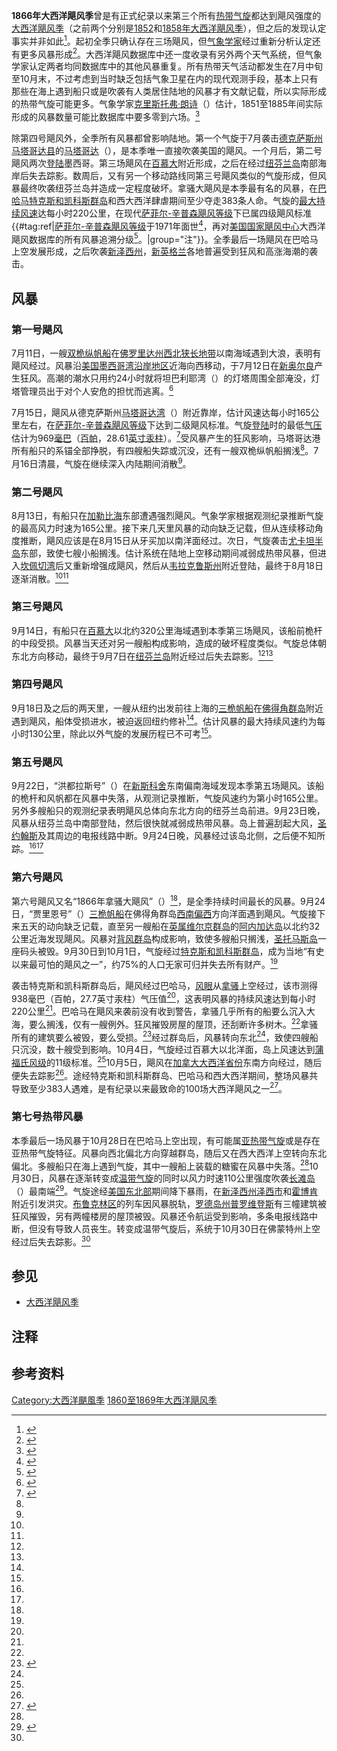 {{noteTA
|G1=USState
|1=zh-hans:百慕大;zh-hk:百慕達;zh-tw:百慕達;
}}
{{Infobox hurricane season
|Basin=Atl
|Year=1866
|Track=1866 Atlantic hurricane season summary map.png
|First storm formed=1866年7月11日
|Last storm dissipated=1866年10月30日
|Strongest storm name=第六号
|Strongest storm winds=120
|Strongest storm pressure=938
|Average wind speed=1
|Total depressions=7
|Total storms=7
|Total hurricanes=6
|Fatalities=383
|Damages=
|five seasons=[[1864年大西洋飓风季|1864]]、[[1865年大西洋飓风季|1865]]、'''1866'''、[[1867年大西洋飓风季|1867]]、[[1868年大西洋飓风季|1868]]}}
'''1866年大西洋飓风季'''曾是有正式纪录以来第三个所有[[热带气旋|热带气旋]]都达到飓风强度的[[大西洋飓风季|大西洋飓风季]]（之前两个分别是[[1852年大西洋飓风季|1852]]和[[1858年大西洋飓风季|1858年大西洋飓风季]]），但之后的发现认定事实并非如此<ref name="HURDAT">{{cite web | author = National Hurricane Center | author2 = Hurricane Research Division | title = Atlantic hurricane best track (HURDAT version 2) | accessdate = 2016-11-01 | url = http://www.nhc.noaa.gov/data/hurdat/hurdat2-1851-2015-070616.txt | publisher = United States National Oceanic and Atmospheric Administration | date = 2016-07-06 | deadurl = no | archivedate = 2016-10-04 | archiveurl = https://web.archive.org/web/20161004150702/http://www.nhc.noaa.gov/data/hurdat/hurdat2-1851-2015-070616.txt | format = [[文本文件|TXT]] }}</ref>。起初全季只确认存在三场飓风，但[[气象学|气象学家]]经过重新分析认定还有更多风暴形成<ref name="year">{{cite web | author = José Fernández Partagás | publisher = [[美国国家海洋和大气管理局|National Oceanic and Atmospheric Administration]] | year = 2003 | title = Year 1866 | accessdate = 2016-11-30 | archivedate = 2016-03-04 | archiveurl = https://web.archive.org/web/20160304003408/http://www.aoml.noaa.gov/hrd/Landsea/Partagas/1865-1870/1866.pdf | deadurl = no | url = http://www.aoml.noaa.gov/hrd/Landsea/Partagas/1865-1870/1866.pdf | format = [[便携式文档格式|PDF]] }}</ref>。大西洋飓风数据库中还一度收录有另外两个天气系统，但气象学家认定两者均同数据库中的其他风暴重复。所有热带天气活动都发生在7月中旬至10月末，不过考虑到当时缺乏包括气象卫星在内的现代观测手段，基本上只有那些在海上遇到船只或是吹袭有人类居住陆地的风暴才有文献记载，所以实际形成的热带气旋可能更多。气象学家[[克里斯托弗·朗诗|克里斯托弗·朗诗]]（{{lang|en|Christopher W. Landsea}}）估计，1851至1885年间实际形成的风暴数量可能比数据库中要多零到六场。<ref>{{cite journal | author = Chris Landsea | journal = Eos | volume = 88 | issue = 18 | date = 2007-05-01 | pages = 197–208 | title = Counting Atlantic Tropical Cyclones Back to 1900 | publisher = National Oceanic and Atmospheric Administration | accessdate = 2016-11-30 | format = PDF | doi = 10.1029/2007EO180001 | archivedate = 2007-07-14 | archiveurl = https://web.archive.org/web/20070714114214/http://www.aoml.noaa.gov/hrd/Landsea/landsea-eos-may012007.pdf | url = http://www.aoml.noaa.gov/hrd/Landsea/landsea-eos-may012007.pdf | deadurl = no | bibcode = 2007EOSTr..88..197L }}</ref>

除第四号飓风外，全季所有风暴都曾影响陆地。第一个气旋于7月袭击[[德克萨斯州|德克萨斯州]][[马塔哥达县|马塔哥达县]]的[[马塔哥达_(德克萨斯州)|马塔哥达]]（{{lang|en|Matagorda}}），是本季唯一直接吹袭美国的飓风。一个月后，第二号飓风两次[[登陆_(气象学)|登陆]]墨西哥。第三场飓风在[[百慕大|百慕大]]附近形成，之后在经过[[纽芬兰岛|纽芬兰岛]]南部海岸后失去踪影。数周后，又有另一个移动路线同第三号飓风类似的气旋形成，但风暴最终吹袭纽芬兰岛并造成一定程度破坏。拿骚大飓风是本季最有名的风暴，在[[巴哈马|巴哈马]][[特克斯和凯科斯群岛|特克斯和凯科斯群岛]]和西大西洋肆虐期间至少夺走383条人命。气旋的[[最大持续风速|最大持续风速]]达每小时220公里，在现代[[萨菲尔-辛普森飓风等级|萨菲尔-辛普森飓风等级]]下已属四级飓风标准{{#tag:ref|[[萨菲尔-辛普森飓风等级|萨菲尔-辛普森飓风等级]]于1971年面世<ref name="USA Today">{{cite news | author = Jack Williams | title = Hurricane scale invented to communicate storm danger | publisher = [[今日美国|USA Today]] | date = 2005-05-17 | accessdate = 2013-08-04 | url = http://usatoday30.usatoday.com/weather/hurricane/whscale.htm | archiveurl = https://web.archive.org/web/20160324154907/http://usatoday30.usatoday.com/weather/hurricane/whscale.htm | deadurl = no | archivedate = 2016-03-24 }}</ref>，再对[[国家飓风中心|美国国家飓风中心]]大西洋飓风数据库的所有风暴追溯分级<ref>{{cite report | publisher = Hurricane Research Division | title = Chronological List of All Continental United States Hurricanes: 1851-2012 | date = 2013-06 | accessdate = 2016-11-10 | archivedate = 2016-05-03 | deadurl = no | archiveurl = https://web.archive.org/web/20160503012801/http://www.aoml.noaa.gov/hrd/hurdat/All_U.S._Hurricanes.html | url = http://www.aoml.noaa.gov/hrd/hurdat/All_U.S._Hurricanes.html }}</ref>。|group="注"}}。全季最后一场飓风在巴哈马上空发展形成，之后吹袭[[新泽西州|新泽西州]]，[[新英格兰|新英格兰]]各地普遍受到狂风和高涨海潮的袭击。

== 风暴 ==

=== 第一号飓风 ===
{{Infobox Hurricane Small
|Basin=Atl
|Image=1866 Atlantic hurricane 1 track.png
|Formed=7月11日
|Dissipated=7月16日
|1-min winds=90
|Pressure=969
}}
7月11日，一艘[[双桅纵帆船|双桅纵帆船]]在[[佛罗里达州|佛罗里达州]][[佛罗里达西北狭长地带|西北狭长地带]]以南海域遇到大浪，表明有飓风经过。风暴沿[[美国墨西哥湾沿岸地区|美国墨西哥湾沿岸地区]]近海向西移动，于7月12日在[[新奥尔良|新奥尔良]]产生狂风。高潮的潮水只用约24小时就将坦巴利耶湾（{{lang|en|Timbalier Bay}}）的灯塔周围全部淹没，灯塔管理员出于对个人安危的担忧而逃离。<ref name="meta">{{cite web | author = Hurricane Research Division | year = 2011 | title = Documentation of Atlantic Tropical Cyclones Changes in HURDAT | publisher = National Oceanic and Atmospheric Administration | accessdate = 2016-11-30 | archivedate = 2016-11-24 | deadurl = no | url = http://www.aoml.noaa.gov/hrd/hurdat/metadata_master.html | archiveurl = https://web.archive.org/web/20161124024737/http://www.aoml.noaa.gov/hrd/hurdat/metadata_master.html }}</ref>

7月15日，飓风从德克萨斯州[[马塔哥达湾|马塔哥达湾]]（{{lang|en|Matagorda Bay}}）附近靠岸，估计风速达每小时165公里左右，在[[萨菲尔-辛普森飓风等级|萨菲尔-辛普森飓风等级]]下达到二级飓风标准。气旋[[登陆_(气象学)|登陆]]时的最低[[气压|气压]]估计为969[[巴|毫巴]]（[[帕斯卡|百帕]]，28.61[[英寸汞柱|英寸汞柱]]）。<ref name="us">{{cite web |author=Hurricane Research Division |year=2011 |title=Continental U.S. Hurricanes:  1851 to 1930, 1983 to 2010 |publisher=National Oceanic and Atmospheric Administration |accessdate=2016-11-28 |url=http://www.aoml.noaa.gov/hrd/hurdat/usland1851-1930&1983-2010-Mar2011.html |archivedate=2016-08-15 |archiveurl=https://web.archive.org/web/20160815232435/http://www.aoml.noaa.gov/hrd/hurdat/usland1851-1930%261983-2010-Mar2011.html |deadurl=no }}</ref>受风暴产生的狂风影响，马塔哥达港所有船只的系锚全部挣脱，有四艘船失踪或沉没，还有一艘双桅纵帆船搁浅<ref name="year" />。7月16日清晨，气旋在继续深入内陆期间消散<ref name="HURDAT" />。
{{Clear}}

=== 第二号飓风 ===
{{Infobox Hurricane Small
|Basin=Atl
|Image=1866 Atlantic hurricane 2 track.png
|Formed=8月13日
|Dissipated=8月18日
|1-min winds=90
|Pressure=
}}
8月13日，有船只在[[加勒比海|加勒比海]]东部遭遇强烈飓风。气象学家根据观测纪录推断气旋的最高风力时速为165公里。接下来几天里风暴的动向缺乏记载，但从连续移动角度推断，飓风应该是在8月15日从牙买加以南洋面经过。次日，气旋袭击[[尤卡坦半岛|尤卡坦半岛]]东部，致使七艘小船搁浅。估计系统在陆地上空移动期间减弱成热带风暴，但进入[[坎佩切湾|坎佩切湾]]后又重新增强成飓风，然后从[[韦拉克鲁斯州|韦拉克鲁斯州]]附近登陆，最终于8月18日逐渐消散。<ref name="year" /><ref name="HURDAT" />
{{Clear}}

=== 第三号飓风 ===
{{Infobox Hurricane Small
|Basin=Atl
|Image=1866 Atlantic hurricane 3 track.png
|Formed=9月4日
|Dissipated=9月7日
|1-min winds=70
|Pressure=
}}
9月14日，有船只在[[百慕大|百慕大]]以北约320公里海域遇到本季第三场飓风，该船前桅杆的中段受损。风暴当天还对另一艘船构成影响，造成的破坏程度类似。气旋总体朝东北方向移动，最终于9月7日在[[纽芬兰岛|纽芬兰岛]]附近经过后失去踪影。<ref name="year" /><ref name="HURDAT" />
{{Clear}}

=== 第四号飓风 ===
9月18日及之后的两天里，一艘从纽约出发前往上海的[[三桅帆船|三桅帆船]]在[[佛得角|佛得角群岛]]附近遇到飓风，船体受损进水，被迫返回纽约修补<ref name="year" />。估计风暴的最大持续风速约为每小时130公里，除此以外气旋的发展历程已不可考<ref name="HURDAT" />。
{{Clear}}

=== 第五号飓风 ===
{{Infobox Hurricane Small
|Basin=Atl
|Image=1866 Atlantic hurricane 5 track.png
|Formed=9月22日
|Dissipated=9月24日
|1-min winds=90
|Pressure=
}}
9月22日，“洪都拉斯号”（{{lang|en|Honduras}}）在[[新斯科舍|新斯科舍]]东南偏南海域发现本季第五场飓风。该船的桅杆和风帆都在风暴中失落，从观测记录推断，气旋风速约为第小时165公里。另外多艘船只的观测纪录表明飓风总体向东北方向的纽芬兰岛前进。9月23日晚，风暴从纽芬兰岛中南部登陆，然后很快就减弱成热带风暴。岛上普遍刮起大风，[[圣约翰斯_(纽芬兰-拉布拉多)|圣约翰斯]]及其周边的电报线路中断。9月24日晚，风暴经过该岛北侧，之后便不知所踪。<ref name="year" /><ref name="HURDAT" />
{{Clear}}

=== 第六号飓风 ===
{{Infobox Hurricane Small
|Basin=Atl
|Image=1866 Atlantic hurricane 6 track.png
|Formed=9月24日
|Dissipated=10月5日
|1-min winds=120
|Pressure=938
}}
第六号飓风又名“1866年拿骚大飓风”（{{lang|en|Great Nassau Hurricane of 1866}}）<ref name="meta" />，是全季持续时间最长的风暴。9月24日，“贾里恩号”（{{lang|en|Jarien}}）[[三桅帆船|三桅帆船]]在佛得角群岛[[罗盘方位|西南偏西]]方向洋面遇到飓风。气旋接下来五天的动向缺乏记载，直至另一艘船在[[英属维尔京群岛|英属维尔京群岛]]的[[阿内加达岛|阿内加达岛]]以北约32公里近海发现飓风。风暴对[[背风群岛_(加勒比海)|背风群岛]]构成影响，致使多艘船只搁浅，[[圣托马斯岛_(美属维尔京群岛)|圣托马斯岛]]一座码头被毁。9月30日到10月1日，气旋经过[[特克斯和凯科斯群岛|特克斯和凯科斯群岛]]，成为当地“有史以来最可怕的飓风之一”，约75%的人口无家可归并失去所有财产。<ref name="year" />

袭击特克斯和凯科斯群岛后，飓风经过巴哈马，[[风眼|风眼]]从[[拿骚_(巴哈马)|拿骚]]上空经过，该市测得938毫巴（百帕，27.7英寸汞柱）气压值<ref name="year" />，这表明风暴的持续风速达到每小时220公里<ref name="meta" />。巴哈马在飓风来袭前没有收到警告，拿骚几乎所有的船要么沉入大海，要么搁浅，仅有一艘例外。狂风摧毁房屋的屋顶，还刮断许多树木。<ref name="year" />拿骚所有的建筑要么被毁，要么受损。<ref name="AHB">{{cite book | author = Michael Craton | publisher = Collins | origyear = 1962 | year = 1969 | title = A History of the Bahamas}}</ref>经过群岛后，风暴转向东北<ref name="HURDAT" />，致使四艘船只沉没，数十艘受到影响。10月4日，气旋经过百慕大以北洋面，岛上风速达到[[蒲福氏风级|蒲福氏风级]]的11级标准。<ref name="year" />10月5日，飓风在[[加拿大大西洋省份|加拿大大西洋省份]]东南方向经过，随后便失去踪影<ref name="HURDAT" />。途经特克斯和凯科斯群岛、巴哈马和西大西洋期间，整场风暴共导致至少383人遇难，是有纪录以来最致命的100场大西洋飓风之一<ref>{{cite web | author1 = Edward N. Rappaport | author2 = Jose Fernandez-Partagas | date = 1997-04-22 | title = The Deadliest Atlantic Tropical Cyclones, 1492–1996 | publisher = [[国家飓风中心|National Hurricane Center]] | accessdate = 2016-11-30 | url = http://www.nhc.noaa.gov/pastdeadlyapp1.shtml? | archiveurl = https://web.archive.org/web/20160903012523/http://www.nhc.noaa.gov/pastdeadlyapp1.shtml | archivedate = 2016-09-03 | deadurl = no }}</ref>。
{{Clear}}

=== 第七号热带风暴 ===
{{Infobox Hurricane Small
|Basin=Atl
|Image=1866 Atlantic hurricane 7 track.png
|Formed=10月29日
|Dissipated=10月30日
|1-min winds=60
|Pressure=
}}
本季最后一场风暴于10月28日在巴哈马上空出现，有可能属[[亚热带气旋|亚热带气旋]]或是存在亚热带气旋特征。风暴向西北偏北方向穿越群岛，随后又在西大西洋上空转向东北偏北。多艘船只在海上遇到气旋，其中一艘船上装载的糖蜜在风暴中失落。<ref name="year" />10月30日，风暴在逐渐转变成[[温带气旋|温带气旋]]的同时以风力时速110公里强度吹袭[[长滩岛|长滩岛]]（{{lang|en|Long Beach Island}}）最南端<ref>{{cite web |author=Hurricane Research Division |year=2011 |archiveurl=https://web.archive.org/web/20160304202716/http://www.aoml.noaa.gov/hrd/hurdat/uststorms1851-1930%261983-2010-may11.html |title=Continental United States Tropical Storms:  1851–1930, 1983–2010 |publisher=National Oceanic and Atmospheric Administration |accessdate=2016-11-30 |archivedate=2016-03-04 |deadurl=no |url=http://www.aoml.noaa.gov/hrd/hurdat/uststorms1851-1930&1983-2010-may11.html }}</ref>。气旋途经[[美国东北部|美国东北部]]期间降下暴雨，在[[新泽西州|新泽西州]][[泽西市|泽西市]]和[[霍博肯_(新泽西州)|霍博肯]]附近引发洪灾。[[布鲁克林区|布鲁克林区]]的列车因风暴脱轨，[[罗德岛州|罗德岛州]][[普罗维登斯_(罗德岛州)|普罗维登斯]]有三幢建筑被狂风摧毁，另有两幢楼房的屋顶被毁。风暴还令航运受到影响，多条电报线路中断，但没有导致人员丧生。转变成温带气旋后，系统于10月30日在佛蒙特州上空经过后失去踪影。<ref name="year" />
{{Clear}}

== 参见 ==
{{portal|热带气旋}}
*[[大西洋飓风季|大西洋飓风季]]

== 注释 ==
{{Reflist|group="注"}}

== 参考资料 ==
{{Reflist|30em}}

{{大西洋飓风季}}

{{DEFAULTSORT:1866 Atlantic Hurricane Season}}
[[Category:大西洋颶風季|Category:大西洋颶風季]]
[[Category:1860至1869年大西洋飓风季|]]
{{Good article}}